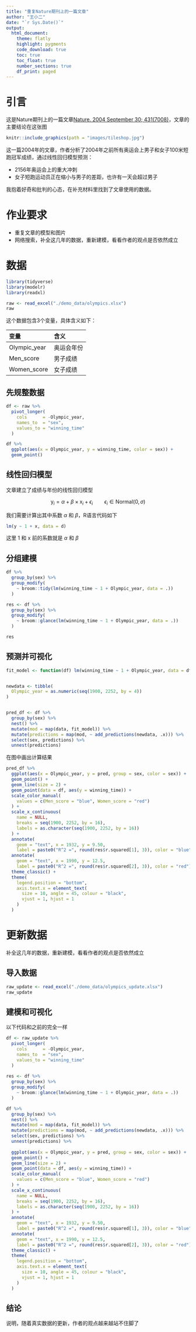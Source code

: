 ```yaml
---
title: "重复Nature期刊上的一篇文章"
author: "王小二"
date: "`r Sys.Date()`"
output: 
  html_document:
    theme: flatly
    highlight: pygments
    code_download: true
    toc: true
    toc_float: true
    number_sections: true
    df_print: paged
---
```



# 引言

这是Nature期刊上的一篇文章[Nature. 2004 September 30; 431(7008)](https://www.ncbi.nlm.nih.gov/pmc/articles/PMC3173856/#SD2)，文章的主要结论在这张图

```r
knitr::include_graphics(path = "images/tileshop.jpg")
```

这一篇2004年的文章，作者分析了2004年之前所有奥运会上男子和女子100米短跑冠军成绩，通过线性回归模型预测：

- 2156年奥运会上的重大冲刺
- 女子短跑运动员正在缩小与男子的差距，也许有一天会超过男子


我抱着好奇和批判的心态，在补充材料里找到了文章使用的数据。


# 作业要求

- 重复文章的模型和图片
- 网络搜索，补全这几年的数据，重新建模，看看作者的观点是否依然成立



# 数据

```r
library(tidyverse)
library(modelr)
library(readxl)

raw <- read_excel("./demo_data/olympics.xlsx")
raw
```


这个数据包含3个变量，具体含义如下：

| 变量         	| 含义       	|
|:-------------	|:-----------	|
| Olympic_year 	| 奥运会年份 	|
| Men_score    	| 男子成绩   	|
| Women_score  	| 女子成绩   	|


## 先规整数据

```r
df <- raw %>%
  pivot_longer(
    cols      = -Olympic_year,
    names_to  = "sex",
    values_to = "winning_time"
  )
```



```r
df %>%
  ggplot(aes(x = Olympic_year, y = winning_time, color = sex)) +
  geom_point()
```




## 线性回归模型

文章建立了成绩与年份的线性回归模型

$$ 
\text{y}_i = \alpha + \beta \times \text{x}_i + \epsilon_i \qquad \epsilon_i\in \text{Normal}(0, \sigma)
$$

我们需要计算出其中系数 $\alpha$ 和 $\beta$，R语言代码如下

```r
lm(y ~ 1 + x, data = d)
```

这里 1 和 x 前的系数就是 $\alpha$ 和 $\beta$




## 分组建模
```r
df %>%
  group_by(sex) %>%
  group_modify(
    ~ broom::tidy(lm(winning_time ~ 1 + Olympic_year, data = .))
  )
```

```r
res <- df %>%
  group_by(sex) %>%
  group_modify(
    ~ broom::glance(lm(winning_time ~ 1 + Olympic_year, data = .))
  )

res
```


## 预测并可视化


```r
fit_model <- function(df) lm(winning_time ~ 1 + Olympic_year, data = df)


newdata <- tibble(
  Olympic_year = as.numeric(seq(1900, 2252, by = 4))
)


pred_df <- df %>%
  group_by(sex) %>%
  nest() %>%
  mutate(mod = map(data, fit_model)) %>%
  mutate(predictions = map(mod, ~ add_predictions(newdata, .x))) %>%
  select(sex, predictions) %>%
  unnest(predictions)
```



在图中画出计算结果

```r
pred_df %>%
  ggplot(aes(x = Olympic_year, y = pred, group = sex, color = sex)) +
  geom_point() +
  geom_line(size = 2) +
  geom_point(data = df, aes(y = winning_time)) +
  scale_color_manual(
    values = c(Men_score = "blue", Women_score = "red")
  ) +
  scale_x_continuous(
    name = NULL,
    breaks = seq(1900, 2252, by = 16),
    labels = as.character(seq(1900, 2252, by = 16))
  ) +
  annotate(
    geom = "text", x = 1932, y = 9.50, 
    label = paste0("R^2 =", round(res$r.squared[1], 3)), color = "blue") +
  annotate(
    geom = "text", x = 1990, y = 12.5, 
    label = paste0("R^2 =", round(res$r.squared[2], 3)), color = "red") +
  theme_classic() +
  theme(
    legend.position = "bottom",
    axis.text.x = element_text(
      size = 10, angle = 45, colour = "black",
      vjust = 1, hjust = 1
    )
  )
```


# 更新数据

补全这几年的数据，重新建模，看看作者的观点是否依然成立


## 导入数据
```r
raw_update <- read_excel("./demo_data/olympics_update.xlsx")
raw_update
```



## 建模和可视化

以下代码和之前的完全一样

```r
df <- raw_update %>%
  pivot_longer(
    cols      = -Olympic_year,
    names_to  = "sex",
    values_to = "winning_time"
  )  
  
res <- df %>%
  group_by(sex) %>%
  group_modify(
    ~ broom::glance(lm(winning_time ~ 1 + Olympic_year, data = .))
  )
```


```r
df %>% 
  group_by(sex) %>%
  nest() %>%
  mutate(mod = map(data, fit_model)) %>%
  mutate(predictions = map(mod, ~ add_predictions(newdata, .x))) %>%
  select(sex, predictions) %>%
  unnest(predictions) %>%
  
  ggplot(aes(x = Olympic_year, y = pred, group = sex, color = sex)) +
  geom_point() +
  geom_line(size = 2) +
  geom_point(data = df, aes(y = winning_time)) +
  scale_color_manual(
    values = c(Men_score = "blue", Women_score = "red")
  ) +
  scale_x_continuous(
    name = NULL,
    breaks = seq(1900, 2252, by = 16),
    labels = as.character(seq(1900, 2252, by = 16))
  ) +
  annotate(
    geom = "text", x = 1932, y = 9.50, 
    label = paste0("R^2 =", round(res$r.squared[1], 3)), color = "blue") +
  annotate(
    geom = "text", x = 1990, y = 12.5, 
    label = paste0("R^2 =", round(res$r.squared[2], 3)), color = "red") +
  theme_classic() +
  theme(
    legend.position = "bottom",
    axis.text.x = element_text(
      size = 10, angle = 45, colour = "black",
      vjust = 1, hjust = 1
    )
  )
```
 
 
## 结论

说明，随着真实数据的更新，作者的观点越来越站不住脚了

